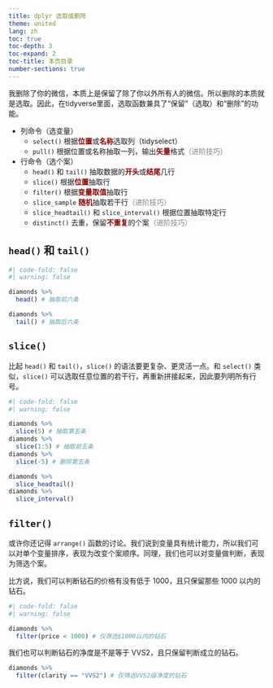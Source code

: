 ```yaml
---
title: dplyr 选取或删除
theme: united
lang: zh
toc: true
toc-depth: 3
toc-expand: 2
toc-title: 本页目录
number-sections: true
---
```


我删除了你的微信，本质上是保留了除了你以外所有人的微信。所以删除的本质就是选取。因此，在tidyverse里面，选取函数兼具了“保留”（选取）和“删除”的功能。

-   列命令（选变量）
    -   `select()` 根据[**位置**]{style="color:darkred"}或[**名称**]{style="color:darkred"}选取列（tidyselect）
    -   `pull()` 根据位置或名称抽取一列，输出[**矢量**]{style="color:darkred"}格式[（进阶技巧）]{style="color:gray"}
-   行命令（选个案）
    -   `head()` 和 `tail()` 抽取数据的[**开头**]{style="color:darkred"}或[**结尾**]{style="color: darkred"}几行
    -   `slice()` 根据[**位置**]{style="color:darkred"}抽取行
    -   `filter()` 根据[**变量取值**]{style="color:darkred"}抽取行
    -   `slice_sample` [**随机**]{style="color:darkred"}抽取若干行[（进阶技巧）]{style="color:gray"}
    -   `slice_headtail()` 和 `slice_interval()` 根据位置抽取特定行
    -   `distinct()` 去重，保留[**不重复**]{style="color:darkred"}的个案[（进阶技巧）]{style="color:gray"}

## `head()` 和 `tail()`

```r
#| code-fold: false
#| warning: false

diamonds %>%
  head() # 抽取前六条

diamonds %>%
  tail() # 抽取后六条
```

## `slice()`

比起 `head()` 和 `tail()`，`slice()` 的语法要更复杂、更灵活一点。和 `select()` 类似，`slice()` 可以选取任意位置的若干行，再重新拼接起来，因此要列明所有行号。

```r
#| code-fold: false
#| warning: false

diamonds %>%
  slice(5) # 抽取第五条
diamonds %>%
  slice(1:5) # 抽取前五条
diamonds %>%
  slice(-5) # 删除第五条

diamonds %>%
  slice_headtail()
diamonds %>%
  slice_interval()
```

## `filter()`

或许你还记得 `arrange()` 函数的讨论。我们说到变量具有统计能力，所以我们可以对单个变量排序，表现为改变个案顺序。同理，我们也可以对变量做判断，表现为筛选个案。

比方说，我们可以判断钻石的价格有没有低于 1000，且只保留那些 1000 以内的钻石。

```r
#| code-fold: false
#| warning: false

diamonds %>%
  filter(price < 1000) # 仅筛选$1000以内的钻石
```

我们也可以判断钻石的净度是不是等于 VVS2，且只保留判断成立的钻石。

```r
diamonds %>%
  filter(clarity == "VVS2") # 仅筛选VVS2级净度的钻石
```
